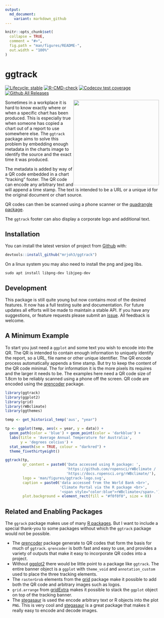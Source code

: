 ```yaml
---
output: 
  md_document:
    variant: markdown_github
---
```


<!-- README.md is generated from README.Rmd. Please edit that file -->

```r
knitr::opts_chunk$set(
  collapse = TRUE,
  comment = "#>",
  fig.path = "man/figures/README-",
  out.width = "100%"
)
```

# ggtrack 

<!-- badges: start -->
[![Lifecycle: stable](https://img.shields.io/badge/lifecycle-stable-brightgreen.svg)](https://lifecycle.r-lib.org/articles/stages.html#stable)
[![R-CMD-check](https://github.com/mrjoh3/ggtrack/workflows/R-CMD-check/badge.svg)](https://github.com/mrjoh3/ggtrack/actions)
[![Codecov test coverage](https://codecov.io/gh/mrjoh3/ggtrack/branch/master/graph/badge.svg)](https://codecov.io/gh/mrjoh3/ggtrack?branch=master)
[![Github All Releases](https://img.shields.io/github/downloads/mrjoh3/ggtrack/total.svg)]()
<!-- badges: end -->

<div style="float: right;"><img src="man/figures/ggtrack-logo.svg" width="280px"></div>

Sometimes in a workplace it is hard to know exactly where or when a specific chart has been produced. This is especially true when someone has copied a chart out of a report to use somewhere else. The `ggtrack` package aims to solve this problem by embedding enough metadata in the charts image to identify the source and the exact time it was produced.

The metadata is added by way of a QR code embedded in a chart "tracking" footer. The QR code can encode any arbitrary text and will append a time stamp. The text is intended to be a URL or a unique id for the original document or chart source.

QR codes can then be scanned using a phone scanner or the [quadrangle package](https://github.com/brianwdavis/quadrangle).

The `ggtrack` footer can also display a corporate logo and additional text.



## Installation

You can install the latest version of project from [Github](https://github.com) with:

``` r
devtools::install_github("mrjoh3/ggtrack")
```
On a linux system you may also need to install the png and jpeg libs.


```console
sudo apt install libpng-dev libjpeg-dev
```

## Development

This package is still quite young but now contains most of the desired features. It now has a full testing suite and documentation. For future updates all efforts will be made to maintain a stable API. If you have any suggestions, or feature requests please submit an [issue](https://github.com/mrjoh3/ggtrack/issues). All feedback is welcome.


## A Minimum Example

To start you just need a `ggplot` and some text you wish to encode into the QR. The QR is intended to contain enough information to uniquely identify the report, so a URL, file name or other unique identifier. The QR encode process automatically appends a time stamp. But try to keep the content of the QR code minimal. The for information it is the more pixels its requires and the larger it needs to be. The examples here need a QR code size of 1.8cm to be reliably scanned using a phone off the screen. QR code are encoded using the [qrencoder](https://github.com/hrbrmstr/qrencoder) package.

```r
library(ggtrack)
library(ggplot2)
library(grid)
library(rWBclimate)
library(ggthemes)

temp <- get_historical_temp('aus', "year")

tp <- ggplot(temp, aes(x = year, y = data)) +
  geom_path(color = 'blue') + geom_point(color = 'darkblue') +
  labs(title = 'Average Annual Temperature for Australia',
       y = 'degrees celcius') +
  stat_smooth(se = TRUE, colour = "darkred") +
  theme_fivethirtyeight() 

ggtrack(tp, 
        qr_content = paste0('Data accessed using R package: ',
                            'https://github.com/ropensci/rWBclimate / ',
                            'https://docs.ropensci.org/rWBclimate/'),
        logo = 'man/figures/ggtrack-logo.svg',
        caption = paste0('data accessed from the World Bank <br>',
                         'Climate Portal via the R package <br>',
                         '<span style="color:blue">rWBclimate</span>.'),
        plot.background = element_rect(fill = "#f0f0f0", size = 0)) 

```



## Related and Enabling Packages

The `ggrack` package makes use of many [R packages](https://github.com/mrjoh3/ggtrack/blob/master/DESCRIPTION#L20). But I want to include a special thank-you to some packages without which the `ggtrack` package would not be possible. 

* The [qrencoder](https://github.com/hrbrmstr/qrencoder) package generate to QR codes that form the basis for much of `ggtrack`. `qrencoder` is both fast and easy to use, and provides a variety of outputs that make it easy to incorporate QR codes into a project.
* Without [ggplot2](https://github.com/tidyverse/ggplot2/) there would be little point to a package like `ggtrack`. The entire banner object is a `ggplot` with `theme_void` and `annotation_custom` used to place the three tracking elements.
* The `rasterGrob` elements from the [grid](https://github.com/cran/grid) package make it possible to add both the QR code and arbitrary images such as logos.
* `grid.arrange` from [gridExtra](https://cran.r-project.org/package=gridExtra) makes it possible to stack the `ggplot` object on top of the tracking banner.
* The [stegasaur](https://github.com/richfitz/stegasaur) is used the encode arbitrary text or R objects into the plot `PNG`. This is very cool and [stegasaur](https://github.com/richfitz/stegasaur) is a great package that makes it really easy to encode and decode images.

